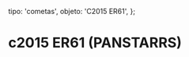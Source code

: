 
  tipo: 'cometas',
  objeto: 'C2015 ER61',
};

# c2015 ER61 (PANSTARRS)

<Imagen
  src="registro/c2015-er61_20171112_c2015er61_20171112_i88.jpg"
  fecha="20171112"
/>

<Imagen
  src="registro/c2015-er61_20170921_2015er61_20170921_i88.jpg"
  fecha="20170921"
/>